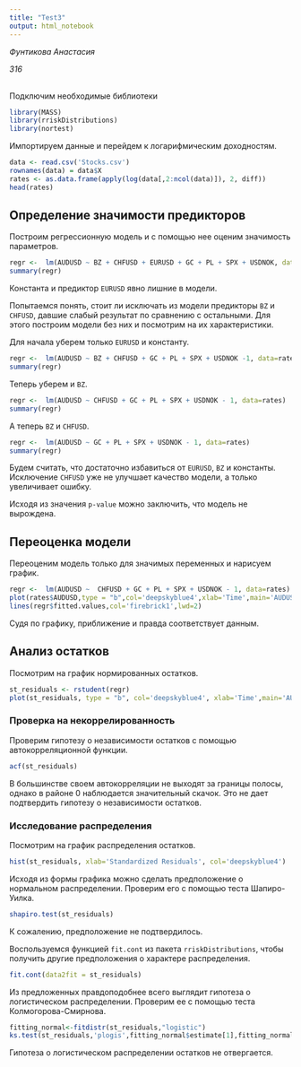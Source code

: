 ---
title: "Test3"
output: html_notebook
---
*Фунтикова Анастасия*

*316*


<br>
Подключим необходимые библиотеки

```{r}
library(MASS)
library(rriskDistributions)
library(nortest)
```


Импортируем данные и перейдем к логарифмическим доходностям.

```{r}
data <- read.csv('Stocks.csv')
rownames(data) = data$X
rates <- as.data.frame(apply(log(data[,2:ncol(data)]), 2, diff))
head(rates)
```

## Определение значимости предикторов

Построим регрессионную модель и с помощью нее оценим значимость параметров.

```{r}
regr <-  lm(AUDUSD ~ BZ + CHFUSD + EURUSD + GC + PL + SPX + USDNOK, data=rates)
summary(regr)
```
Константа и предиктор `EURUSD` явно лишние в модели. 

Попытаемся понять, стоит ли исключать из модели предикторы `BZ` и `CHFUSD`, 
давшие слабый результат по сравнению с остальными. Для этого построим модели
без них и посмотрим на их характеристики.

Для начала уберем только `EURUSD` и константу.

```{r}
regr <-  lm(AUDUSD ~ BZ + CHFUSD + GC + PL + SPX + USDNOK -1, data=rates)
summary(regr)
```

Теперь уберем и `BZ`.


```{r}
regr <-  lm(AUDUSD ~ CHFUSD + GC + PL + SPX + USDNOK - 1, data=rates)
summary(regr)
```

А теперь `BZ` и `CHFUSD`.

```{r}
regr <-  lm(AUDUSD ~ GC + PL + SPX + USDNOK - 1, data=rates)
summary(regr)
```

Будем считать, что достаточно избавиться от `EURUSD`, `BZ` и константы. Исключение `CHFUSD` уже не улучшает качество модели, а только увеличивает ошибку.

Исходя из значения `p-value` можно заключить, что модель не вырождена.


## Переоценка модели

Переоценим модель только для значимых переменных и нарисуем график.

```{r}
regr <-  lm(AUDUSD ~  CHFUSD + GC + PL + SPX + USDNOK - 1, data=rates)
plot(rates$AUDUSD,type = "b",col='deepskyblue4',xlab='Time',main='AUDUSD Rates')
lines(regr$fitted.values,col='firebrick1',lwd=2)
```

Судя по графику, приближение и правда соответствует данным.



## Анализ остатков

Посмотрим на график нормированных остатков.

```{r}
st_residuals <- rstudent(regr)
plot(st_residuals, type = "b", col='deepskyblue4', xlab='Time',main='AUDUSD Rates Studentized Residuals')
```


### Проверка на некоррелированность

Проверим гипотезу о независимости остатков с помощью автокорреляционной функции.

```{r}
acf(st_residuals)
```

В большинстве своем автокорреляции не выходят за границы полосы, однако в районе 0 наблюдается значительный скачок. Это не дает подтвердить гипотезу о независимости остатков.


### Исследование распределения

Посмотрим на график распределения остатков.

```{r}
hist(st_residuals, xlab='Standardized Residuals', col='deepskyblue4')
```
Исходя из формы графика можно сделать предположение о нормальном распределении. 
Проверим его с помощью теста Шапиро-Уилка.

```{r}
shapiro.test(st_residuals)
```

К сожалению, предположение не подтвердилось.

Воспользуемся функцией `fit.cont` из пакета `rriskDistributions`, чтобы получить другие предположения о характере распределения.

```{r}
fit.cont(data2fit = st_residuals)
```

Из предложенных правдоподобнее всего выглядит гипотеза о логистическом распределении. Проверим ее с помощью теста Колмогорова-Смирнова.

```{r}
fitting_normal<-fitdistr(st_residuals,"logistic")
ks.test(st_residuals,'plogis',fitting_normal$estimate[1],fitting_normal$estimate[2])
```

Гипотеза о логистическом распределении остатков не отвергается.


